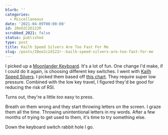 ```yaml
---
blurb: ''
categories:
  - Miscellaneous
date: '2021-04-09T00:00:00'
id: 20eO2C2D122R
scrubbed_2021: false
status: published
type: post
title: Kailh Speed Silvers Are Too Fast For Me
slug: /posts/20eo2c2d122r--kailh-speed-silvers-are-too-fast-for-me
---
```


I picked up a [Moonlander Keyboard](https://www.zsa.io/moonlander/). It's a lot of fun. One change I'd make, if I could do it again, is choosing different key switches. I went with [Kailh Speed Silvers](https://mechanicalkeyboards.com/switches/index.php?switch=Kailh-Speed-Silver). I picked them based off [this chart](https://airtable.com/shr2beqjUXzTk6GfS/tblYLigKdFcOriJ1k?backgroundColor=orange&viewControls=on). They require super low pressure. Combined with the low key travel, I figured they'd be good for reducing the risk of RSI. 

Turns out, they're a little *too* easy to press. 

Breath on them wrong and they start throwing letters on the screen. I graze them all the time. Throwing unintentional letters in my words. After a few months of trying to get used to them, it's time to try something else. 

Down the keyboard switch rabbit hole I go.
